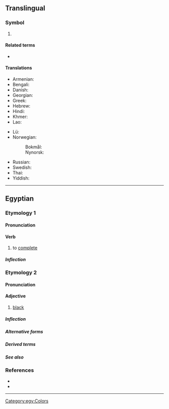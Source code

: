 {{also|.km|KM}}
{{character info|㎞}}
==Translingual==

===Symbol===
{{head|mul|symbol}}

# {{SI-unit-abb2|kilo|meter|metre|[[length]]}}

====Related terms====
* {{l|mul|kms}}

====Translations====
{{trans-top|kilometer}}
* Armenian: {{t|hy|կմ}}
* Bengali: {{t-needed|bn}}
* Danish: {{t+|da|km}}
* Georgian: {{t|ka|კმ}}
* Greek: {{t|el|χλμ.}}
* Hebrew: {{t|he|ק״מ|sc=Hebr}}
* Hindi: {{t|hi|सहस्रमान}}
* Khmer: {{t|km|គ.ម|tr=km}}
* Lao: {{t|lo|ກມ}}
{{trans-mid}}
* Lü: {{t|khb|ᦜᧅ}}
* Norwegian:
*: Bokmål: {{t+|nb|km}}
*: Nynorsk: {{t|nn|km}}
* Russian: {{t+|ru|км}}
* Swedish: {{t+|sv|km}}
* Thai: {{t+|th|กม.|tr=km.}}
* Yiddish: {{t-needed|yi}}
{{trans-bottom}}

----

==Egyptian==

===Etymology 1===

====Pronunciation====
{{egy-IPA-R|o=kaːm|m=kaːm|l=koːm}}
{{egy-IPA-E}}

====Verb====
{{egy-verb|2-lit|head=<hiero>km-m</hiero>}}

# {{lb|egy|transitive}} to [[complete]]

=====Inflection=====
{{egy-conj-2-lit|km|kmm}}

===Etymology 2===

====Pronunciation====
{{egy-IPA-R|o=ˈkuːmaw|m=ˈkuːmaw|l=keːm}}
{{egy-IPA-E}}

====Adjective====
{{egy-adj|head=<hiero>km-m-D3</hiero>}}

# [[black]]

=====Inflection=====
{{egy-decl-adj|km|ptcp=pa}}

=====Alternative forms=====
{{egy-hieroforms
|<hiero>km:Y1</hiero>|read1=km
|<hiero>km</hiero>|read2=km}}

=====Derived terms=====
{{der2|egy
|{{l|egy|kmt||[[Egypt]]}}
|{{l|egy|kmt}}<sup>?</sup> (“a type of jar”)
|{{l|egy|kmt||the [[Egyptian]]s}}
|{{l|egy|km wr||[[w:Great Bitter Lake|the Bitter Lakes]]}}
|m km n ꜣt}}

=====See also=====
{{table:colors/egy}}

===References===
* {{R:egy:Faulkner|286}}
* {{R:egy:Allen|316}}

[[Category:egy:Colors]]

----